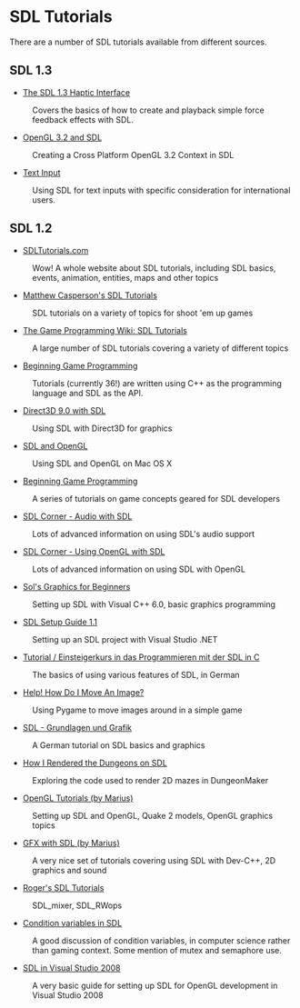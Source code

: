 = SDL Tutorials =
There are a number of SDL tutorials available from different sources.


== SDL 1.3 ==
* [http://bobbens.dyndns.org/journal/2010/sdl_haptic/ The SDL 1.3 Haptic Interface]
: Covers the basics of how to create and playback simple force feedback effects with SDL.
* [http://www.opengl.org/wiki/Tutorial1:_Creating_a_Cross_Platform_OpenGL_3.2_Context_in_SDL_(C_/_SDL) OpenGL 3.2 and SDL]
: Creating a Cross Platform OpenGL 3.2 Context in SDL

* [[Tutorials/TextInput|Text Input]]
: Using SDL for text inputs with specific consideration for international users.

== SDL 1.2 ==
* [http://www.sdltutorials.com/ SDLTutorials.com]
: Wow! A whole website about SDL tutorials, including SDL basics, events, animation, entities, maps and other topics

* [http://www.brighthub.com/hubfolio/matthew-casperson/blog/archive/2009/07/02/sdl-competition-here-i-come.aspx Matthew Casperson's SDL Tutorials]
: SDL tutorials on a variety of topics for shoot 'em up games

* [http://gpwiki.org/index.php/Category:All_SDL_articles The Game Programming Wiki: SDL Tutorials]
: A large number of SDL tutorials covering a variety of different topics

* [http://lazyfoo.net/SDL_tutorials/index.php Beginning Game Programming]
: Tutorials (currently 36!) are written using C++ as the programming language and SDL as the API.

* [http://www.gamedev.net/reference/articles/article2249.asp Direct3D 9.0 with SDL]
: Using SDL with Direct3D for graphics

* [http://www.meandmark.com/sdlopenglpart1.html SDL and OpenGL]
: Using SDL and OpenGL on Mac OS X

* [http://lazyfoo.net/SDL_tutorials/index.php Beginning Game Programming]
: A series of tutorials on game concepts geared for SDL developers

* [http://osdl.sourceforge.net/main/documentation/rendering/SDL-audio.html SDL Corner - Audio with SDL]
: Lots of advanced information on using SDL's audio support

* [http://osdl.sourceforge.net/main/documentation/rendering/SDL-openGL.html SDL Corner - Using OpenGL with SDL]
: Lots of advanced information on using SDL with OpenGL

* [http://sol.gfxile.net/gp/ Sol's Graphics for Beginners]
: Setting up SDL with Visual C++ 6.0, basic graphics programming

* [http://pgdc.purdue.org/sdltutorial/sdl_setup.html SDL Setup Guide 1.1]
: Setting up an SDL project with Visual Studio .NET

* [http://de.wikibooks.org/wiki/SDL Tutorial / Einsteigerkurs in das Programmieren mit der SDL in C]
: The basics of using various features of SDL, in German

* [http://pygame.org/docs/tut/MoveIt.html Help! How Do I Move An Image?]
: Using Pygame to move images around in a simple game

* [http://www.pro-linux.de/work/sdl/ SDL - Grundlagen und Grafik]
: A German tutorial on SDL basics and graphics

* [http://dungeonmaker.sourceforge.net/manual/tutorial1_1.html How I Rendered the Dungeons on SDL]
: Exploring the code used to render 2D mazes in DungeonMaker

* [http://cone3d.gamedev.net/cgi-bin/index.pl?page=tutorials/ogladv/index OpenGL Tutorials (by Marius)]
: Setting up SDL and OpenGL, Quake 2 models, OpenGL graphics topics

* [http://cone3d.gamedev.net/cgi-bin/index.pl?page=tutorials/gfxsdl/index GFX with SDL (by Marius)]
: A very nice set of tutorials covering using SDL with Dev-C++, 2D graphics and sound

* [http://kekkai.org/roger/sdl/ Roger's SDL Tutorials]
: SDL_mixer, SDL_RWops

* [http://ansuz.sooke.bc.ca/software/sdl-condvars.php Condition variables in SDL]
: A good discussion of condition variables, in computer science rather than gaming context. Some mention of mutex and semaphore use.

* [http://braindeadclown.com/GLUT_SDL_VS08.html SDL in Visual Studio 2008]
: A very basic guide for setting up SDL for OpenGL development in Visual Studio 2008
